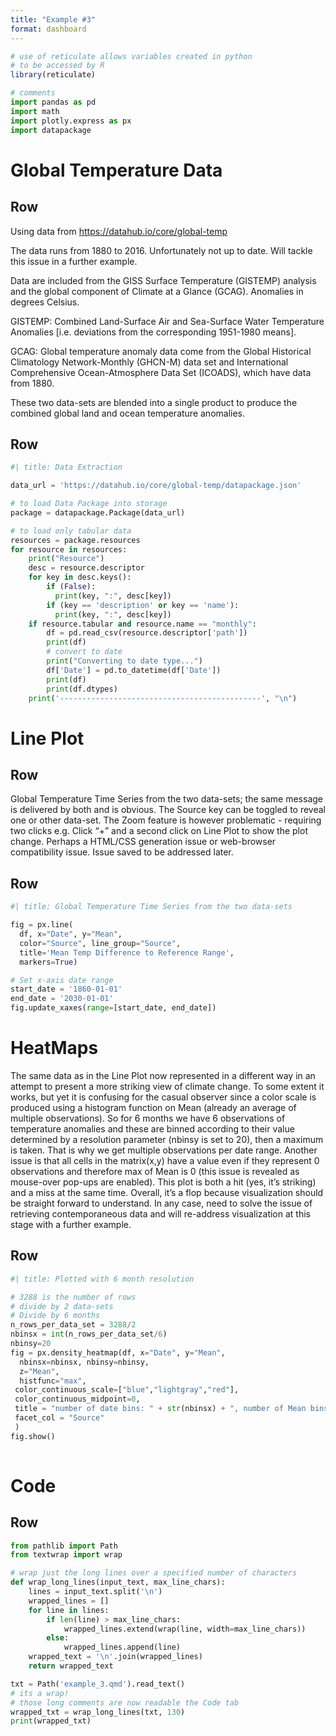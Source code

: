 ```yaml
---
title: "Example #3"
format: dashboard
---
```


```r
# use of reticulate allows variables created in python
# to be accessed by R
library(reticulate)
```

```python
# comments
import pandas as pd
import math
import plotly.express as px
import datapackage

```

# Global Temperature Data

## Row {height="30%"}

Using data from <https://datahub.io/core/global-temp>

The data runs from 1880 to 2016. Unfortunately not up to date. Will tackle this issue in a further example.

Data are included from the GISS Surface Temperature (GISTEMP) analysis and the global component of Climate at a Glance (GCAG). Anomalies in degrees Celsius.

GISTEMP: Combined Land-Surface Air and Sea-Surface Water Temperature Anomalies \[i.e. deviations from the corresponding 1951-1980 means\].

GCAG: Global temperature anomaly data come from the Global Historical Climatology Network-Monthly (GHCN-M) data set and International Comprehensive Ocean-Atmosphere Data Set (ICOADS), which have data from 1880.

These two data-sets are blended into a single product to produce the combined global land and ocean temperature anomalies.

## Row {height="70%"}

```python
#| title: Data Extraction 

data_url = 'https://datahub.io/core/global-temp/datapackage.json'

# to load Data Package into storage
package = datapackage.Package(data_url)

# to load only tabular data
resources = package.resources
for resource in resources:
    print("Resource")
    desc = resource.descriptor
    for key in desc.keys():
        if (False):
          print(key, ":", desc[key])
        if (key == 'description' or key == 'name'):
          print(key, ":", desc[key])
    if resource.tabular and resource.name == "monthly":
        df = pd.read_csv(resource.descriptor['path'])
        print(df)
        # convert to date
        print("Converting to date type...")
        df['Date'] = pd.to_datetime(df['Date'])
        print(df)
        print(df.dtypes)
    print('---------------------------------------------', "\n")

```

# Line Plot

## Row {height="10%"}

Global Temperature Time Series from the two data-sets; the same message is delivered by both and is obvious. The Source key can be toggled to reveal one or other data-set. The Zoom feature is however problematic - requiring two clicks e.g. Click "+" and a second click on Line Plot to show the plot change. Perhaps a HTML/CSS generation issue or web-browser compatibility issue. Issue saved to be addressed later.

## Row {height="90%"}

```python
#| title: Global Temperature Time Series from the two data-sets

fig = px.line(
  df, x="Date", y="Mean", 
  color="Source", line_group="Source", 
  title='Mean Temp Difference to Reference Range', 
  markers=True)

# Set x-axis date range
start_date = '1860-01-01'
end_date = '2030-01-01'
fig.update_xaxes(range=[start_date, end_date])

```

# HeatMaps

The same data as in the Line Plot now represented in a different way in an attempt to present a more striking view of climate change. To some extent it works, but yet it is confusing for the casual observer since a color scale is produced using a histogram function on Mean (already an average of multiple observations). So for 6 months we have 6 observations of temperature anomalies and these are binned according to their value determined by a resolution parameter (nbinsy is set to 20), then a maximum is taken. That is why we get multiple observations per date range. Another issue is that all cells in the matrix(x,y) have a value even if they represent 0 observations and therefore max of Mean is 0 (this issue is revealed as mouse-over pop-ups are enabled). This plot is both a hit (yes, it's striking) and a miss at the same time. Overall, it's a flop because visualization should be straight forward to understand. In any case, need to solve the issue of retrieving contemporaneous data and will re-address visualization at this stage with a further example.

## Row

```python
#| title: Plotted with 6 month resolution

# 3288 is the number of rows
# divide by 2 data-sets
# Divide by 6 months 
n_rows_per_data_set = 3288/2
nbinsx = int(n_rows_per_data_set/6)
nbinsy=20
fig = px.density_heatmap(df, x="Date", y="Mean",
  nbinsx=nbinsx, nbinsy=nbinsy, 
  z="Mean", 
  histfunc="max",
 color_continuous_scale=["blue","lightgray","red"],
 color_continuous_midpoint=0,
 title = "number of date bins: " + str(nbinsx) + ", number of Mean bins: " + str(nbinsy),
 facet_col = "Source"
 )
fig.show()
    
```

# Code

## Row

```python
from pathlib import Path
from textwrap import wrap

# wrap just the long lines over a specified number of characters
def wrap_long_lines(input_text, max_line_chars):
    lines = input_text.split('\n')
    wrapped_lines = []
    for line in lines:
        if len(line) > max_line_chars:
            wrapped_lines.extend(wrap(line, width=max_line_chars))
        else:
            wrapped_lines.append(line)
    wrapped_text = '\n'.join(wrapped_lines)
    return wrapped_text

txt = Path('example_3.qmd').read_text()
# its a wrap!
# those long comments are now readable the Code tab
wrapped_txt = wrap_long_lines(txt, 130)
print(wrapped_txt)

```
